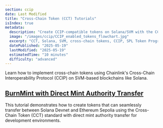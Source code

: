 ```yaml
---
section: ccip
date: Last Modified
title: "Cross-Chain Token (CCT) Tutorials"
isIndex: true
metadata:
  description: "Create CCIP‑compatible tokens on Solana/SVM with the CCT standard. Leverage SPL Token Program and Token‑2022 extensions to enable secure cross‑chain transfers."
  image: "/images/ccip/CCIP_enabled_tokens_flowchart.jpg"
  excerpt: "CCT, Solana, SVM, cross‑chain tokens, CCIP, SPL Token Program, Token‑2022, tutorials"
  datePublished: "2025-05-19"
  lastModified: "2025-05-19"
  estimatedTime: "10 minutes"
  difficulty: "advanced"
---
```


Learn how to implement cross-chain tokens using Chainlink's Cross-Chain Interoperability Protocol (CCIP) on SVM-based blockchains like Solana.

## [BurnMint with Direct Mint Authority Transfer](/ccip/tutorials/svm/cross-chain-tokens/direct-mint-authority)

This tutorial demonstrates how to create tokens that can seamlessly transfer between Solana Devnet and Ethereum Sepolia using the Cross-Chain Token (CCT) standard with direct mint authority transfer for development environments.
